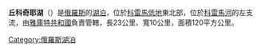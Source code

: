 '''丘科奇耶湖'''（{{lang-ru|Чукочье озеро}}）是[[俄羅斯|俄羅斯]]的[[湖泊|湖泊]]，位於[[科雷馬低地|科雷馬低地]]東北部，位於[[科雷馬河|科雷馬河]]的左支流，由[[雅庫特共和國|雅庫特共和國]]負責管轄，長23公里、寬10公里，面積120平方公里。

{{DEFAULTSORT:Chukochy Lake}}
[[Category:俄羅斯湖泊|Category:俄羅斯湖泊]]
{{Russia-geo-stub}}